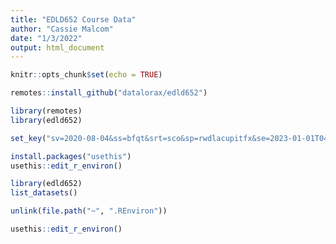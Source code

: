 ```yaml
---
title: "EDLD652 Course Data"
author: "Cassie Malcom"
date: "1/3/2022"
output: html_document
---
```


```r
knitr::opts_chunk$set(echo = TRUE)
```


```r
remotes::install_github("datalorax/edld652")
```

```r
library(remotes)
library(edld652)
```

```r
set_key("sv=2020-08-04&ss=bfqt&srt=sco&sp=rwdlacupitfx&se=2023-01-01T04:52:19Z&st=2021-12-08T20:52:19Z&spr=https&sig=Nmx6zt%2B1iAXDoI5CIgBRoPlsvOPuLlBPvK5uUsldPnw%3D")
```

```r
install.packages("usethis")
usethis::edit_r_environ()
```

```r
library(edld652)
list_datasets()
```

```r
unlink(file.path("~", ".REnviron"))
```

```r
usethis::edit_r_environ()
```

